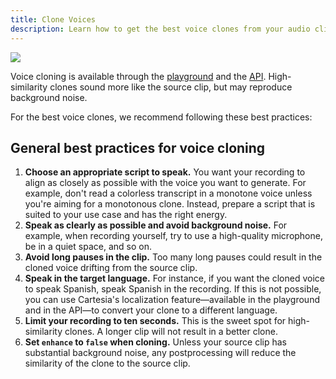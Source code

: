 ```yaml
---
title: Clone Voices
description: Learn how to get the best voice clones from your audio clips.
---
```

<Frame background="subtle">
  <img src="/assets/images/clone.png" />
</Frame>

Voice cloning is available through the [playground](https://play.cartesia.ai) and the [API](/2024-06-10/api-reference/voices/clone). High-similarity clones sound more like the source clip, but may reproduce background noise.

For the best voice clones, we recommend following these best practices:

## General best practices for voice cloning

1. **Choose an appropriate script to speak.** You want your recording to align as closely as possible with the voice you want to generate. For example, don't read a colorless transcript in a monotone voice unless you're aiming for a monotonous clone. Instead, prepare a script that is suited to your use case and has the right energy.
2. **Speak as clearly as possible and avoid background noise.** For example, when recording yourself, try to use a high-quality microphone, be in a quiet space, and so on.
3. **Avoid long pauses in the clip.** Too many long pauses could result in the cloned voice drifting from the source clip.
4. **Speak in the target language.** For instance, if you want the cloned voice to speak Spanish, speak Spanish in the recording. If this is not possible, you can use Cartesia's localization feature—available in the playground and in the API—to convert your clone to a different language.
5. **Limit your recording to ten seconds.** This is the sweet spot for high-similarity clones. A longer clip will not result in a better clone.
6. **Set `enhance` to `false` when cloning.** Unless your source clip has substantial background noise, any postprocessing will reduce the similarity of the clone to the source clip.
